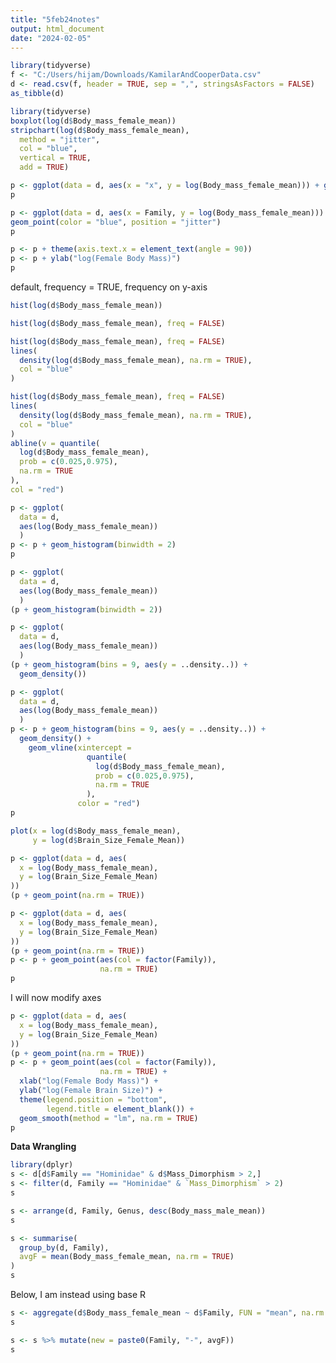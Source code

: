```yaml
---
title: "5feb24notes"
output: html_document
date: "2024-02-05"
---
```

```r
library(tidyverse)
f <- "C:/Users/hijam/Downloads/KamilarAndCooperData.csv"
d <- read.csv(f, header = TRUE, sep = ",", stringsAsFactors = FALSE)
as_tibble(d)
```
```r
library(tidyverse)
boxplot(log(d$Body_mass_female_mean))
stripchart(log(d$Body_mass_female_mean),
  method = "jitter",
  col = "blue",
  vertical = TRUE,
  add = TRUE)
```

```r
p <- ggplot(data = d, aes(x = "x", y = log(Body_mass_female_mean))) + geom_boxplot(na.rm = TRUE)
p
```
```r
p <- ggplot(data = d, aes(x = Family, y = log(Body_mass_female_mean))) + geom_boxplot(na.rm = TRUE) + 
geom_point(color = "blue", position = "jitter")
p
```
```r
p <- p + theme(axis.text.x = element_text(angle = 90))
p <- p + ylab("log(Female Body Mass)")
p
```
default, frequency = TRUE, frequency on y-axis
```r
hist(log(d$Body_mass_female_mean))
```
```r
hist(log(d$Body_mass_female_mean), freq = FALSE)
```
```r
hist(log(d$Body_mass_female_mean), freq = FALSE)
lines(
  density(log(d$Body_mass_female_mean), na.rm = TRUE),
  col = "blue"
)
```
```r
hist(log(d$Body_mass_female_mean), freq = FALSE)
lines(
  density(log(d$Body_mass_female_mean), na.rm = TRUE),
  col = "blue"
)
abline(v = quantile(
  log(d$Body_mass_female_mean),
  prob = c(0.025,0.975),
  na.rm = TRUE
),
col = "red")
```
```r
p <- ggplot(
  data = d, 
  aes(log(Body_mass_female_mean))
  ) 
p <- p + geom_histogram(binwidth = 2)
p
```
```r
p <- ggplot(
  data = d, 
  aes(log(Body_mass_female_mean))
  ) 
(p + geom_histogram(binwidth = 2))
```
```r
p <- ggplot(
  data = d, 
  aes(log(Body_mass_female_mean))
  ) 
(p + geom_histogram(bins = 9, aes(y = ..density..)) +
  geom_density())
```
```r
p <- ggplot(
  data = d, 
  aes(log(Body_mass_female_mean))
  ) 
p <- p + geom_histogram(bins = 9, aes(y = ..density..)) +
  geom_density() +
    geom_vline(xintercept = 
                 quantile(
                   log(d$Body_mass_female_mean),
                   prob = c(0.025,0.975),
                   na.rm = TRUE
                 ),
               color = "red")
p
```
```r
plot(x = log(d$Body_mass_female_mean),
     y = log(d$Brain_Size_Female_Mean))
```
```r
p <- ggplot(data = d, aes(
  x = log(Body_mass_female_mean),
  y = log(Brain_Size_Female_Mean)
))
(p + geom_point(na.rm = TRUE))
```

```r
p <- ggplot(data = d, aes(
  x = log(Body_mass_female_mean),
  y = log(Brain_Size_Female_Mean)
))
(p + geom_point(na.rm = TRUE))
p <- p + geom_point(aes(col = factor(Family)),
                    na.rm = TRUE)
p
```
I will now modify axes
```r
p <- ggplot(data = d, aes(
  x = log(Body_mass_female_mean),
  y = log(Brain_Size_Female_Mean)
))
(p + geom_point(na.rm = TRUE))
p <- p + geom_point(aes(col = factor(Family)),
                    na.rm = TRUE) +
  xlab("log(Female Body Mass)") +
  ylab("log(Female Brain Size)") +
  theme(legend.position = "bottom",
        legend.title = element_blank()) +
  geom_smooth(method = "lm", na.rm = TRUE)
p
```
**Data Wrangling**
```r
library(dplyr)
s <- d[d$Family == "Hominidae" & d$Mass_Dimorphism > 2,]
s <- filter(d, Family == "Hominidae" & `Mass_Dimorphism` > 2)
s
```
```r
s <- arrange(d, Family, Genus, desc(Body_mass_male_mean))
s
```
```r
s <- summarise(
  group_by(d, Family),
  avgF = mean(Body_mass_female_mean, na.rm = TRUE)
)
s
```
Below, I am instead using base R
```r
s <- aggregate(d$Body_mass_female_mean ~ d$Family, FUN = "mean", na.rm = TRUE)
s
```
```r
s <- s %>% mutate(new = paste0(Family, "-", avgF))
s
```


